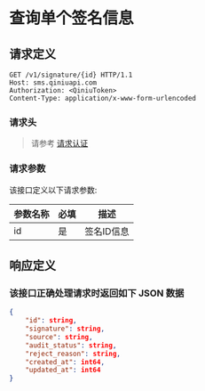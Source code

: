 # 查询单个签名信息

## 请求定义

```
GET /v1/signature/{id} HTTP/1.1
Host: sms.qiniuapi.com
Authorization: <QiniuToken>
Content-Type: application/x-www-form-urlencoded
```

### 请求头

> 请参考 [请求认证](/sms/api/5842/sms-api-authentication)

### 请求参数

该接口定义以下请求参数:

参数名称 | 必填 | 描述 
---- | ---- | ----
id | 是 | 签名ID信息

## 响应定义

### 该接口正确处理请求时返回如下 JSON 数据

```json
{
	"id": string,
	"signature": string,
	"source": string,
	"audit_status": string,
	"reject_reason": string,
	"created_at": int64,
	"updated_at": int64
}
```